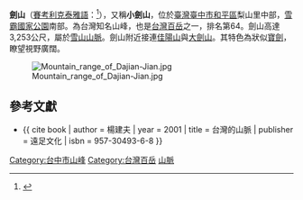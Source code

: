 {{Infobox Mountain
| 名稱        = 劍山
| 照片        = Mt.Jian 20170701.jpg
| 照片說明    = 自佳陽山眺望劍山
| 海拔        = {{convert|3253|m|ft|0}}
| listing = [[台灣百岳|台灣百岳]]
| 位置        = {{TWN}}[[臺中市|臺中市]]
| 山脈        = [[雪山山脈|雪山山脈]]
| prominence    ={{convert|182|m|ft|0}}
| 座標        = {{coord|24|20|27|N|121|12|01|E|type:mountain_region:TW|display=inline=title}}
| 地形圖      = 
| 類別        = 
| 年齡        = 
| 最近噴發    = 
| 首次登頂    =
| 最容易的攀登路線 =
| pushpin_map = Taiwan
| pushpin_map_caption = 
}}
'''劍山'''（[[賽考利克泰雅語|賽考利克泰雅語]]：{{lang|tay|Rgyax Blihun}}<ref>{{cite report | author = 楊忠義 | year = 2019 | title = 雪霸國家公園園區山川古蹟之傳統名稱（泰雅族）先期調查計畫案 期末報告書 | publisher = 雪霸國家公園管理處 | pages = 1-103 | url = https://syuejian.spnp.gov.tw/Upload/ResultReport/20200121104747_1081226%E9%9B%AA%E9%9C%B8%E5%9C%8B%E5%AE%B6%E5%85%AC%E5%9C%92%E5%9C%92%E5%8D%80%E5%B1%B1%E5%B7%9D%E5%8F%A4%E8%B9%9F%E4%B9%8B%E5%82%B3%E7%B5%B1%E5%90%8D%E7%A8%B1%E6%9C%9F%E6%9C%AB%E5%A0%B1%E5%91%8A%E6%AA%94.pdf | date =  | access-date = 2022-01-04 | archive-date = 2022-01-04 | archive-url = https://web.archive.org/web/20220104103312/https://syuejian.spnp.gov.tw/Upload/ResultReport/20200121104747_1081226%E9%9B%AA%E9%9C%B8%E5%9C%8B%E5%AE%B6%E5%85%AC%E5%9C%92%E5%9C%92%E5%8D%80%E5%B1%B1%E5%B7%9D%E5%8F%A4%E8%B9%9F%E4%B9%8B%E5%82%B3%E7%B5%B1%E5%90%8D%E7%A8%B1%E6%9C%9F%E6%9C%AB%E5%A0%B1%E5%91%8A%E6%AA%94.pdf | dead-url = no }}</ref>），又稱'''小劍山'''，位於[[臺灣|臺灣]][[臺中市|臺中市]][[和平區_(台灣)|和平區]]梨山里中部，[[雪霸國家公園|雪霸國家公園]]南部。為台灣知名山峰，也是[[台灣百岳|台灣百岳]]之一，排名第64。劍山高達3,253公尺，屬於[[雪山山脈|雪山山脈]]。劍山附近接連[[佳陽山|佳陽山]]與[[大劍山|大劍山]]。其特色為狀似[[寶劍|寶劍]]，瞭望視野廣闊。

[[File:Mountain_range_of_Dajian-Jian.jpg|thumb]]

==參考文獻==
{{Reflist}}
{{refbegin}}
* {{ cite book | author = 楊建夫 | year = 2001 | title = 台灣的山脈 | publisher = 遠足文化 | isbn = 957-30493-6-8 }}
{{refend}}

{{Taiwan Top 100 Peaks}}

[[Category:台中市山峰|Category:台中市山峰]]
[[Category:台灣百岳|Category:台灣百岳]]
[[Category:和平區地理_(臺灣)|山脈]]